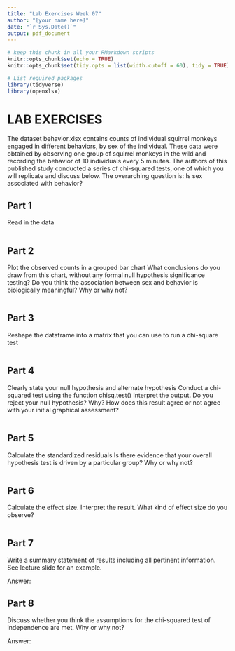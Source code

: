 ```yaml
---
title: "Lab Exercises Week 07"
author: "[your name here]"
date: "`r Sys.Date()`"
output: pdf_document
---
```


```r
# keep this chunk in all your RMarkdown scripts
knitr::opts_chunk$set(echo = TRUE)
knitr::opts_chunk$set(tidy.opts = list(width.cutoff = 60), tidy = TRUE)
```

```r
# List required packages
library(tidyverse)
library(openxlsx)

```



# LAB EXERCISES

The dataset behavior.xlsx contains counts of individual squirrel monkeys engaged in different behaviors, by sex of the individual. These data were obtained by observing one group of squirrel monkeys in the wild and recording the behavior of 10 individuals every 5 minutes. The authors of this published study conducted a series of chi-squared tests, one of which you will replicate and discuss below. The overarching question is: Is sex associated with behavior? 


## Part 1
Read in the data

```r



```


## Part 2
Plot the observed counts in a grouped bar chart
What conclusions do you draw from this chart, without any formal null hypothesis significance testing? 
Do you think the association between sex and behavior is biologically meaningful? Why or why not?

```r


```


## Part 3
Reshape the dataframe into a matrix that you can use to run a chi-square test

```r



```


## Part 4
Clearly state your null hypothesis and alternate hypothesis
Conduct a chi-squared test using the function chisq.test()
Interpret the output. Do you reject your null hypothesis? Why? 
How does this result agree or not agree with your initial graphical assessment? 

```r



```


## Part 5
Calculate the standardized residuals
Is there evidence that your overall hypothesis test is driven by a particular group? Why or why not? 

```r



```


## Part 6
Calculate the effect size.
Interpret the result. What kind of effect size do you observe? 

```r




```



## Part 7
Write a summary statement of results including all pertinent information. 
See lecture slide for an example. 

Answer: 



## Part 8
Discuss whether you think the assumptions for the chi-squared test of independence are met. 
Why or why not? 

Answer: 


